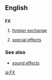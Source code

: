{{see|fx|Fx}}
==English==

==={{abbreviation}}===
'''FX'''

# [[foreign exchange]]
# {{slang|video games|film|television}} [[special effects]]

===See also===
*[[sound effects]]

[[ja:FX]]